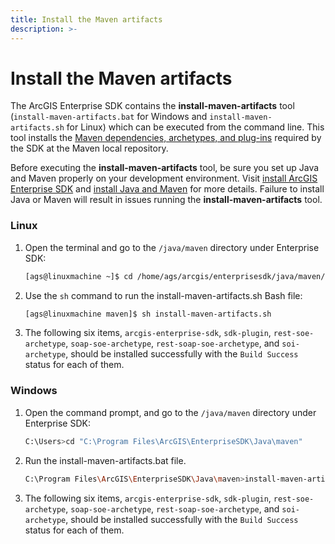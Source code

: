 ```yaml
---
title: Install the Maven artifacts
description: >-
---
```


# Install the Maven artifacts

The ArcGIS Enterprise SDK contains the **install-maven-artifacts** tool (`install-maven-artifacts.bat` for Windows and `install-maven-artifacts.sh` for Linux) which can be executed from the command line. This tool installs the [Maven dependencies, archetypes, and plug-ins](../about-maven-integration/#enterprise-sdk-maven-artifacts) required by the SDK at the Maven local repository. 
    
Before executing the **install-maven-artifacts** tool, be sure you set up Java and Maven properly on your development environment. Visit [install ArcGIS Enterprise SDK](../install-arcgis-enterprise-sdk-java/) and [install Java and Maven](../install-java-and-maven) for more details. Failure to install Java or Maven will result in issues running the **install-maven-artifacts** tool.

### Linux

1.  Open the terminal and go to the `/java/maven` directory under Enterprise SDK:

    ``` bash
    [ags@linuxmachine ~]$ cd /home/ags/arcgis/enterprisesdk/java/maven/
    ```
2.  Use the `sh` command to run the install-maven-artifacts.sh Bash file:
    ``` bash
    [ags@linuxmachine maven]$ sh install-maven-artifacts.sh
    ```

3.  The following six items, `arcgis-enterprise-sdk`, `sdk-plugin`, `rest-soe-archetype`, `soap-soe-archetype`, `rest-soap-soe-archetype`, and `soi-archetype`, should be installed successfully with the `Build Success` status for each of them.

### Windows

1.  Open the command prompt, and go to the `/java/maven` directory under Enterprise SDK:

    ``` bash
    C:\Users>cd "C:\Program Files\ArcGIS\EnterpriseSDK\Java\maven"
    ```
2.  Run the install-maven-artifacts.bat file.
    ``` bash
    C:\Program Files\ArcGIS\EnterpriseSDK\Java\maven>install-maven-artifacts.bat
    ```

3.  The following six items, `arcgis-enterprise-sdk`, `sdk-plugin`, `rest-soe-archetype`, `soap-soe-archetype`, `rest-soap-soe-archetype`, and `soi-archetype`, should be installed successfully with the `Build Success` status for each of them.